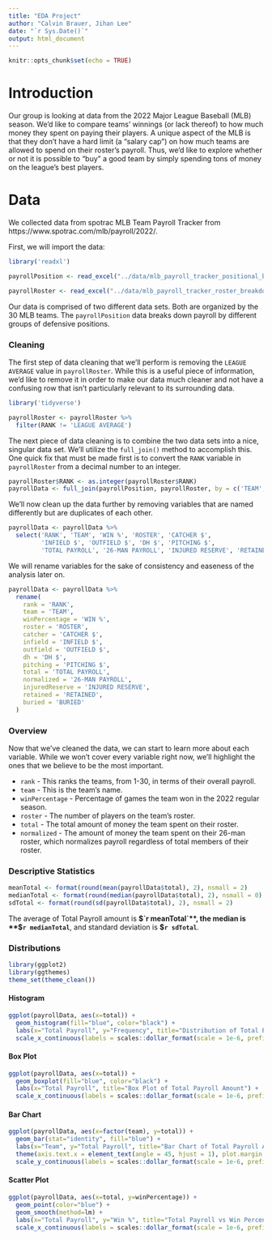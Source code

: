 ```yaml
---
title: "EDA Project"
author: "Calvin Brauer, Jihan Lee"
date: "`r Sys.Date()`"
output: html_document
---
```


```r
knitr::opts_chunk$set(echo = TRUE)
```

# Introduction
Our group is looking at data from the 2022 Major League Baseball (MLB) season. We'd like to compare teams' winnings (or lack thereof) to how much money they spent on paying their players. A unique aspect of the MLB is that they don't have a hard limit (a "salary cap") on how much teams are allowed to spend on their roster's payroll. Thus, we'd like to explore whether or not it is possible to "buy" a good team by simply spending tons of money on the league's best players. 

# Data
We collected data from spotrac MLB Team Payroll Tracker from https://www.spotrac.com/mlb/payroll/2022/.

First, we will import the data:

```r
library('readxl')

payrollPosition <- read_excel("../data/mlb_payroll_tracker_positional_breakdown_2022.xlsx")

payrollRoster <- read_excel("../data/mlb_payroll_tracker_roster_breakdown_2022.xlsx")
```

Our data is comprised of two different data sets. Both are organized by the 30 MLB teams. The `payrollPosition` data breaks down payroll by different groups of defensive positions. 

### Cleaning
The first step of data cleaning that we'll perform is removing the `LEAGUE AVERAGE` value in `payrollRoster`. While this is a useful piece of information, we'd like to remove it in order to make our data much cleaner and not have a confusing row that isn't particularly relevant to its surrounding data.

```r
library('tidyverse')

payrollRoster <- payrollRoster %>%
  filter(RANK != 'LEAGUE AVERAGE')
```

The next piece of data cleaning is to combine the two data sets into a nice, singular data set. We'll utilize the `full_join()` method to accomplish this. One quick fix that must be made first is to convert the `RANK` variable in `payrollRoster` from a decimal number to an integer.

```r
payrollRoster$RANK <- as.integer(payrollRoster$RANK)
payrollData <- full_join(payrollPosition, payrollRoster, by = c('TEAM', 'RANK', 'ROSTER'))
```

We'll now clean up the data further by removing variables that are named differently but are duplicates of each other.

```r
payrollData <- payrollData %>%
  select('RANK', 'TEAM', 'WIN %', 'ROSTER', 'CATCHER $',
         'INFIELD $', 'OUTFIELD $', 'DH $', 'PITCHING $',
         'TOTAL PAYROLL', '26-MAN PAYROLL', 'INJURED RESERVE', 'RETAINED', 'BURIED')
```

We will rename variables for the sake of consistency and easeness of the analysis later on.

```r
payrollData <- payrollData %>%
  rename(
    rank = 'RANK',
    team = 'TEAM',
    winPercentage = 'WIN %',
    roster = 'ROSTER',
    catcher = 'CATCHER $', 
    infield = 'INFIELD $',
    outfield = 'OUTFIELD $',
    dh = 'DH $',
    pitching = 'PITCHING $',
    total = 'TOTAL PAYROLL',
    normalized = '26-MAN PAYROLL',
    injuredReserve = 'INJURED RESERVE',
    retained = 'RETAINED',
    buried = 'BURIED'
  )
```


### Overview
Now that we've cleaned the data, we can start to learn more about each variable. While we won't cover every variable right now, we'll highlight the ones that we believe to be the most important. 

* `rank` - This ranks the teams, from 1-30, in terms of their overall payroll.
* `team` - This is the team's name.
* `winPercentage` - Percentage of games the team won in the 2022 regular season.
* `roster` - The number of players on the team's roster.
* `total` - The total amount of money the team spent on their roster.
* `normalized` - The amount of money the team spent on their 26-man roster, which normalizes payroll regardless of total members of their roster. 

### Descriptive Statistics

```r
meanTotal <- format(round(mean(payrollData$total), 2), nsmall = 2)
medianTotal <- format(round(median(payrollData$total), 2), nsmall = 0)
sdTotal <- format(round(sd(payrollData$total), 2), nsmall = 2)
```

The average of Total Payroll amount is **$`r meanTotal`**, the median is **$`r medianTotal`**, and standard deviation is **$`r sdTotal`**.

### Distributions

```r
library(ggplot2)
library(ggthemes)
theme_set(theme_clean())
```

#### Histogram

```r
ggplot(payrollData, aes(x=total)) +
  geom_histogram(fill="blue", color="black") +
  labs(x="Total Payroll", y="Frequency", title="Distribution of Total Payroll Amount") +
  scale_x_continuous(labels = scales::dollar_format(scale = 1e-6, prefix = "$", suffix = "M"), breaks = seq(0, 300000000, 50000000))
```

#### Box Plot

```r
ggplot(payrollData, aes(x=total)) +
  geom_boxplot(fill="blue", color="black") +
  labs(x="Total Payroll", title="Box Plot of Total Payroll Amount") +
  scale_x_continuous(labels = scales::dollar_format(scale = 1e-6, prefix = "$", suffix = "M"), breaks = seq(0, 300000000, 50000000))
```

#### Bar Chart

```r
ggplot(payrollData, aes(x=factor(team), y=total)) +
  geom_bar(stat="identity", fill="blue") +
  labs(x="Team", y="Total Payroll", title="Bar Chart of Total Payroll Amount by Team") +
  theme(axis.text.x = element_text(angle = 45, hjust = 1), plot.margin = unit(c(0.1, 0.3, 0.1, 0.3), "inches")) +
  scale_y_continuous(labels = scales::dollar_format(scale = 1e-6, prefix = "$", suffix = "M"), breaks = seq(0, 300000000, 50000000))
```

#### Scatter Plot

```r
ggplot(payrollData, aes(x=total, y=winPercentage)) +
  geom_point(color="blue") +
  geom_smooth(method=lm) +
  labs(x="Total Payroll", y="Win %", title="Total Payroll vs Win Percentage") +
  scale_x_continuous(labels = scales::dollar_format(scale = 1e-6, prefix = "$", suffix = "M"), breaks = seq(0, 300000000, 50000000))
```

